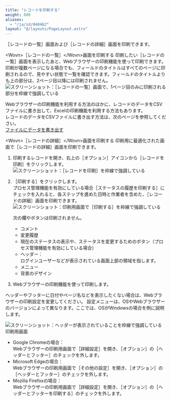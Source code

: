 ```yaml
---
title: "レコードを印刷する"
weight: 800
aliases:
  - "/ja/id/040462"
layout: "@/layouts/PageLayout.astro"
---
```




<Wovn>［レコードの一覧］</Wovn>画面および<Wovn>［レコードの詳細］</Wovn>画面を印刷できます。

<Heading id="app_collectdata_print_record_10">&lt;Wovn&gt;［レコードの一覧］&lt;/Wovn&gt;画面を印刷する</Heading>
印刷したい<Wovn>［レコードの一覧］</Wovn>画面を表示したあと、Webブラウザーの印刷機能を使って印刷できます。<Wovn></Wovn>  
印刷が複数ページになる場合でも、フィールドのタイトルはすべてのページに印刷されるので、見やすい状態で一覧を確認できます。フィールドのタイトルよりも上の部分は、2ページ目以降には印刷されません。
<Img src="/k/kintone/img-ja/print_record_03.png" alt="スクリーンショット：［レコードの一覧］画面で、1ページ目のみに印刷される部分を枠線で強調している" />

<Hint>

Webブラウザーの印刷機能を利用する方法のほかに、レコードのデータをCSVファイルに書き出して、Excelの印刷機能を利用する方法もあります。  
レコードのデータをCSVファイルに書き出す方法は、次のページを参照してください。  
[ファイルにデータを書き出す](/k/ja/id/040452.html)


</Hint>

<Heading id="app_collectdata_print_record_20">&lt;Wovn&gt;［レコードの詳細］&lt;/Wovn&gt;画面を印刷する</Heading>
印刷用に最適化された画面で<Wovn>［レコードの詳細］</Wovn>画面を印刷できます。

1. 印刷するレコードを開き、右上の<Wovn>［オプション］</Wovn>アイコンから<Wovn>［レコードを印刷］</Wovn>をクリックします。
   <Img src="/k/kintone/img-ja/print_record_01.png" alt="スクリーンショット：［レコードを印刷］を枠線で強調している" />

1. <Wovn>［印刷する］</Wovn>をクリックします。  
  プロセス管理機能を有効にしている場合<Wovn>［ステータスの履歴を印刷する］</Wovn>にチェックを入れると、各ステップを進めた日時と作業者を含めた、<Wovn>［レコードの詳細］</Wovn>画面を印刷できます。<Wovn></Wovn>
   <Img src="/k/kintone/img-ja/print_record_02.png" alt="スクリーンショット：印刷用画面で［印刷する］を枠線で強調している" />

   <Note>

   次の欄やボタンは印刷されません。

   * コメント
   * 変更履歴
   * 現在のステータスの表示や、ステータスを変更するためのボタン（プロセス管理機能を有効にしている場合）
   * ヘッダー：  
     ログインユーザーなどが表示されている画面上部の領域を指します。
   * メニュー
   * 背景のデザイン

   
   </Note>

1. Webブラウザーの印刷機能を使って印刷します。

<Hint>

ヘッダーやフッターに日付やページ名などを表示したくない場合は、Webブラウザーの印刷設定を変更してください。
設定メニューは、OSやWebブラウザーのバージョンによって異なります。ここでは、OSがWindowsの場合を例に説明します。

<Img src="/k/kintone/img-ja/print_record_04.png" alt="スクリーンショット：ヘッダーが表示されていることを枠線で強調している印刷用画面" />

* Google Chromeの場合：  
  Webブラウザーの印刷用画面で<Wovn>［詳細設定］</Wovn>を開き、<Wovn>［オプション］</Wovn>の<Wovn>［ヘッダーとフッター］</Wovn>のチェックを外します。
* Microsoft Edgeの場合：  
  Webブラウザーの印刷用画面で<Wovn>［その他の設定］</Wovn>を開き、<Wovn>［オプション］</Wovn>の<Wovn>［ヘッダーとフッター］</Wovn>のチェックを外します。
* Mozilla Firefoxの場合：  
  Webブラウザーの印刷用画面で<Wovn>［詳細設定］</Wovn>を開き、<Wovn>［オプション］</Wovn>の<Wovn>［ヘッダーとフッターを印刷する］</Wovn>のチェックを外します。


</Hint>
